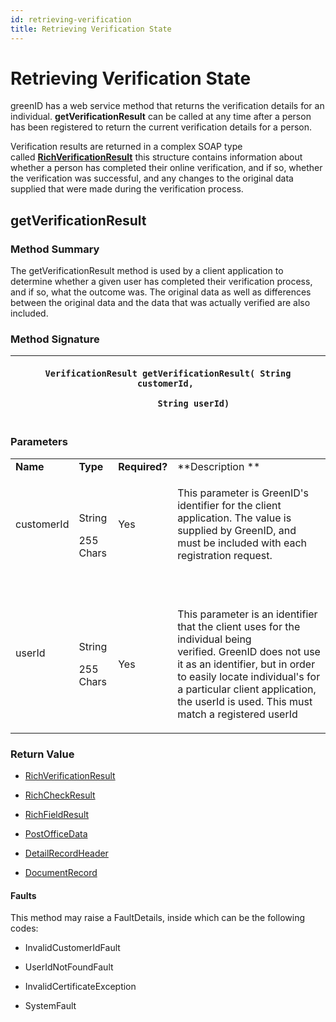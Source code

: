 ```yaml
---
id: retrieving-verification
title: Retrieving Verification State
---
```


# Retrieving Verification State

greenID has a web service method that returns the verification details for an individual. **getVerificationResult** can be called at any time after a person has been registered to return the current verification details for a person.

Verification results are returned in a complex SOAP type called [**RichVerificationResult**](https://vixverify.atlassian.net/wiki/spaces/GREEN/pages/8880477/Data+Structures#DataStructures-RichVerificationResult) this structure contains information about whether a person has completed their online verification, and if so, whether the verification was successful, and any changes to the original data supplied that were made during the verification process. 

## getVerificationResult

### Method Summary

The getVerificationResult method is used by a client application to determine whether a given user has completed their verification process, and if so, what the outcome was. The original data as well as differences between the original data and the data that was actually verified are also included.

### Method Signature

| <p>`VerificationResult getVerificationResult( String customerId, `</p><p>`          String userId)`</p> |
| ------------------------------------------------------------------------------------------------------- |

### Parameters

|                                |                               |                         |                                                                                                                                                                                                                                                                                       |
| ------------------------------ | ----------------------------- | ----------------------- | ------------------------------------------------------------------------------------------------------------------------------------------------------------------------------------------------------------------------------------------------------------------------------------- |
| **Name**                       | **Type**                      | **Required?**           | **Description **                                                                                                                                                                                                                                                                      |
| <p>customerId</p><p> </p><p /> | <p>String</p><p>255 Chars</p> | <p>Yes</p><p> </p><p /> | <p>This parameter is GreenID's identifier for the client application. The value is supplied by GreenID, and must be included with each registration request.</p><p> </p><p />                                                                                                         |
| <p>userId</p><p> </p><p />     | <p>String</p><p>255 Chars</p> | <p>Yes</p><p />         | <p>This parameter is an identifier that the client uses for the individual being verified. GreenID does not use it as an identifier, but in order to easily locate individual's for a particular client application, the userId is used. This must match a registered userId</p><p /> |

### Return Value

- [RichVerificationResult](https://vixverify.atlassian.net/wiki/spaces/GREEN/pages/8880477/Data+Structures#DataStructures-RichVerificationResult)

- [RichCheckResult](https://vixverify.atlassian.net/wiki/spaces/GREEN/pages/8880477/Data+Structures#DataStructures-RichCheckResult)

- [RichFieldResult](https://vixverify.atlassian.net/wiki/spaces/GREEN/pages/8880477/Data+Structures#DataStructures-RichFieldResult)

- [PostOfficeData](https://vixverify.atlassian.net/wiki/spaces/GREEN/pages/8880477/Data+Structures#DataStructures-PostOfficeData)

- [DetailRecordHeader](https://vixverify.atlassian.net/wiki/spaces/GREEN/pages/8880477/Data+Structures#DataStructures-DetailRecordHeader)

- [DocumentRecord](https://vixverify.atlassian.net/wiki/spaces/GREEN/pages/8880477/Data+Structures#DataStructures-DocumentRecord)

#### Faults

This method may raise a FaultDetails, inside which can be the following codes: 

- InvalidCustomerIdFault

- UserIdNotFoundFault

- InvalidCertificateException

- SystemFault
